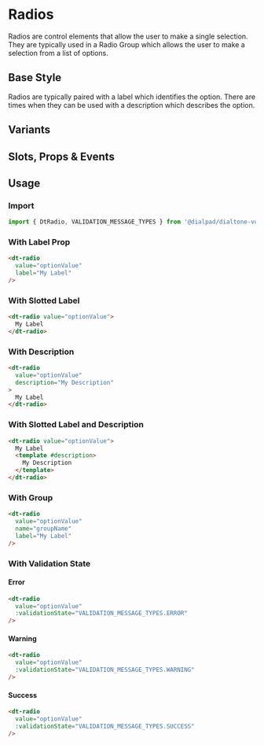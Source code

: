 
# Radios

<Subtitle>
  Radios are control elements that allow the user to make a single selection. They are typically used in a Radio Group
  which allows the user to make a selection from a list of options.
</Subtitle>

## Base Style

Radios are typically paired with a label which identifies the option. There are times when they can be used with a
description which describes the option.

<Canvas>
  <Story id="components-radio--default" />
</Canvas>

## Variants

<Canvas>
  <Story id="components-radio--variants" />
</Canvas>

## Slots, Props & Events

<ArgsTable story={PRIMARY_STORY} />

## Usage

### Import

```jsx
import { DtRadio, VALIDATION_MESSAGE_TYPES } from '@dialpad/dialtone-vue';
```

### With Label Prop

```html
<dt-radio
  value="optionValue"
  label="My Label"
/>
```

### With Slotted Label

```html
<dt-radio value="optionValue">
  My Label
</dt-radio>
```

### With Description

```html
<dt-radio
  value="optionValue"
  description="My Description"
>
  My Label
</dt-radio>
```

### With Slotted Label and Description

```html
<dt-radio value="optionValue">
  My Label
  <template #description>
    My Description
  </template>
</dt-radio>
```

### With Group

```html
<dt-radio
  value="optionValue"
  name="groupName"
  label="My Label"
/>
```

### With Validation State

<h4 style={{ color: 'red' }}>Error</h4>

```html
<dt-radio
  value="optionValue"
  :validationState="VALIDATION_MESSAGE_TYPES.ERROR"
/>
```

<h4 style={{ color: 'Goldenrod' }}>Warning</h4>

```html
<dt-radio
  value="optionValue"
  :validationState="VALIDATION_MESSAGE_TYPES.WARNING"
/>
```

<h4 style={{ color: 'green' }}>Success</h4>

```html
<dt-radio
  value="optionValue"
  :validationState="VALIDATION_MESSAGE_TYPES.SUCCESS"
/>
```
